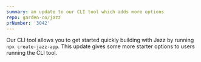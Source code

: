 ```yaml
---
summary: an update to our CLI tool which adds more options
repo: garden-co/jazz
prNumber: '3042'
---
```

Our CLI tool allows you to get started quickly building with Jazz by running `npx create-jazz-app`. This update gives some more starter options to users running the CLI tool.
